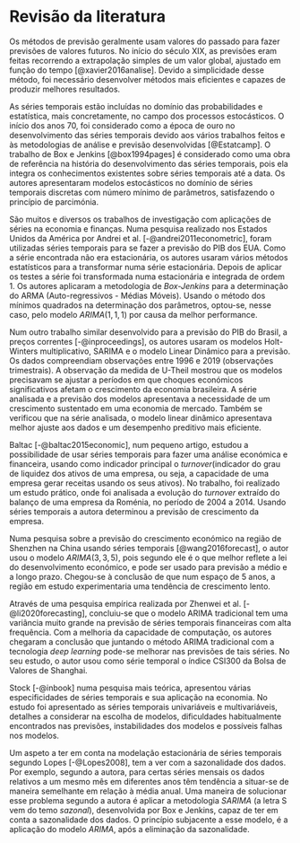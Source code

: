 # Revisão da literatura

Os métodos de previsão geralmente usam valores do passado para fazer previsões de valores futuros. No início do século XIX, as previsões eram feitas recorrendo a extrapolação simples de um valor global, ajustado em função do tempo [@xavier2016analise]. Devido a simplicidade desse método, foi necessário desenvolver métodos mais eficientes e capazes de produzir melhores resultados.

As séries temporais estão incluídas no domínio das probabilidades e estatística, mais concretamente, no campo dos processos estocásticos. O início dos anos 70, foi considerado como a época de ouro no desenvolvimento das séries temporais devido aos vários trabalhos feitos e às metodologias de análise e previsão desenvolvidas [@Estatcamp]. O trabalho de Box e Jenkins [@box1994pages] é considerado como uma obra de referência na história do desenvolvimento das séries temporais, pois ela integra os conhecimentos existentes sobre séries temporais até a data. Os autores apresentaram modelos estocásticos no domínio de séries temporais discretas com número mínimo de parâmetros, satisfazendo o princípio de parcimónia.


São muitos e diversos os trabalhos de investigação com aplicações de séries na economia e finanças. Numa pesquisa realizado nos Estados Unidos da América por Andrei et al. [-@andrei2011econometric], foram utilizadas séries temporais para se fazer a previsão do PIB dos EUA. Como a série encontrada não era estacionária, os autores usaram vários métodos estatísticos para a transformar numa série estacionária. Depois de aplicar os testes a série foi transformada numa estacionária e integrada de ordem 1. Os autores aplicaram a metodologia de *Box-Jenkins* para a determinação do ARMA (Auto-regressivos - Médias Móveis). Usando o método dos mínimos quadrados na determinação dos parâmetros, optou-se, nesse caso, pelo modelo $ARIMA(1, 1, 1)$ por causa da melhor performance.

Num outro trabalho similar desenvolvido para a previsão do PIB do Brasil, a preços correntes [-@inproceedings], os autores usaram os modelos Holt-Winters multiplicativo, SARIMA e o modelo Linear Dinâmico para a previsão. Os dados compreendiam observações entre 1996 e 2019 (observações trimestrais). A observação da medida de U-Theil mostrou que os modelos precisavam se ajustar a períodos em que choques económicos significativos afetam o crescimento da economia brasileira. A série analisada e a previsão dos modelos apresentava a necessidade de um crescimento sustentado em uma economia de mercado. Também se verificou que na série analisada, o modelo linear dinâmico apresentava melhor ajuste aos dados e um desempenho preditivo mais eficiente.

Baltac [-@baltac2015economic], num pequeno artigo, estudou a possibilidade de usar séries temporais para fazer uma análise económica e financeira, usando como indicador principal o *turnover*(indicador do grau de liquidez dos ativos de uma empresa, ou seja, a capacidade de uma empresa gerar receitas usando os seus ativos). No trabalho, foi realizado um estudo prático, onde foi analisada a evolução do *turnover* extraído do balanço de uma empresa da Roménia, no período de 2004 a 2014. Usando séries temporais a autora determinou a previsão de crescimento da empresa.

Numa pesquisa sobre a previsão do crescimento económico na região de Shenzhen na China usando séries temporais [@wang2016forecast], o autor usou o modelo $ARIMA(3, 3, 5)$, pois segundo ele é o que melhor reflete a lei do desenvolvimento económico, e pode ser usado para previsão a médio e a longo prazo. Chegou-se à conclusão de que num espaço de 5 anos, a região em estudo experimentaria uma tendência de crescimento lento.

Através de uma pesquisa empírica realizada por Zhenwei et al. [-@li2020forecasting], concluiu-se que o modelo ARIMA tradicional tem uma variância muito grande na previsão de séries temporais financeiras com alta frequência. Com a melhoria da capacidade de computação, os autores chegaram a conclusão que juntando o método ARIMA tradicional com a tecnologia *deep learning* pode-se melhorar nas previsões de tais séries. No seu estudo, o autor usou como série temporal o índice CSI300 da Bolsa de Valores de Shanghai.

Stock [-@inbook] numa pesquisa mais teórica, apresentou várias especificidades de séries temporais e sua aplicação na economia. No estudo foi apresentado as séries temporais univariáveis e multivariáveis, detalhes a considerar na escolha de modelos, dificuldades habitualmente encontrados nas previsões, instabilidades dos modelos e possíveis falhas nos modelos.

Um aspeto a ter em conta na modelação  estacionária de séries temporais segundo Lopes [-@Lopes2008], tem a ver com a sazonalidade dos dados. Por exemplo, segundo a autora, para certas séries mensais os dados relativos a um mesmo mês em diferentes anos têm tendência a situar-se de maneira semelhante em relação à média anual. Uma maneira de solucionar esse problema segundo a autora é aplicar a metodologia $SARIMA$ (a letra S vem do temo *sazonal*), desenvolvida por Box e Jenkins, capaz de ter em conta a sazonalidade dos dados. O princípio subjacente a esse modelo, é a aplicação do modelo $ARIMA$, após a eliminação da sazonalidade.


